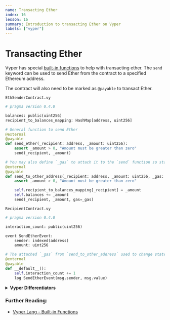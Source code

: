 ```yaml
---
name: Transacting Ether
index: 16
lesson: 16
summary: Introduction to transacting Ether on Vyper
labels: ["vyper"]
---
```


# Transacting Ether

Vyper has special [built-in functions](https://docs.vyperlang.org/en/stable/built-in-functions.html#) to help with transacting ether. The `send` keyword can be used to send Ether from the contract to a specified Ethereum address.

The contract will also need to be marked as `@payable` to transact Ether.

`EthSenderContract.vy`

```python
# pragma version 0.4.0

balances: public(uint256)
recipient_to_balances_mapping: HashMap[address, uint256]

# General function to send Ether
@external
@payable
def send_ether(_recipient: address, _amount: uint256):
    assert _amount > 0, "Amount must be greater than zero"
    send(_recipient, _amount)

# You may also define `_gas` to attach it to the `send` function so state-altering functions can be invoked
@external
@payable
def send_to_other_address(_recipient: address, _amount: uint256, _gas: uint256):
    assert _amount > 0, "Amount must be greater than zero"

    self.recipient_to_balances_mapping[_recipient] = _amount
    self.balances += _amount
    send(_recipient, _amount, gas=_gas)

```

`RecipientContract.vy`

```python
# pragma version 0.4.0

interaction_count: public(uint256)

event SendEtherEvent:
    sender: indexed(address)
    amount: uint256

# The attached `_gas` from `send_to_other_address` used to change state
@external
@payable
def __default__():
    self.interaction_count += 1
    log SendEtherEvent(msg.sender, msg.value)
```

<details>
  <summary>
    <strong>Vyper Differentiators</strong>
  </summary>
  <ul>
    <li>
      Transacting Ether on Vyper is straightforward relative to Solidity's use
      of different keywords like `transfer`, `call` and `send`.
    </li>
  </ul>
</details>

### Further Reading:

- [Vyper Lang - Built-in Functions](https://docs.vyperlang.org/en/stable/built-in-functions.html#send)
